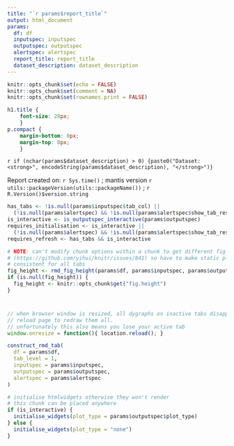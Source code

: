 ---
title: "`r params$report_title`"
output: html_document
params:
  df: df
  inputspec: inputspec
  outputspec: outputspec
  alertspec: alertspec
  report_title: report_title
  dataset_description: dataset_description
---

```{r mantis-setup, include=FALSE}
knitr::opts_chunk$set(echo = FALSE)
knitr::opts_chunk$set(comment = NA)
knitr::opts_chunk$set(rownames.print = FALSE)
```

```{css mantis-styles, echo=FALSE}
h1.title {
	font-size: 28px;
	}
p.compact {
	margin-bottom: 0px;
	margin-top: 0px;
	}
```

<p class="compact">
`r if (nchar(params$dataset_description) > 0) {paste0("Dataset: <strong>", encodeString(params$dataset_description), "</strong>")}`
</p>

<p class="compact">
Report created on: `r Sys.time()` ; mantis version `r utils::packageVersion(utils::packageName())` ; `r R.Version()$version.string`
</p>

```{r mantis-initialise}
has_tabs <- !is.null(params$inputspec$tab_col) ||
  (!is.null(params$alertspec) && !is.null(params$alertspec$show_tab_results))
is_interactive <- is_outputspec_interactive(params$outputspec)
requires_initialisation <- is_interactive ||
  (!is.null(params$alertspec) && !is.null(params$alertspec$show_tab_results))
requires_refresh <- has_tabs && is_interactive

# NOTE: can't modify chunk options within a chunk to get different fig heights
# (https://github.com/yihui/knitr/issues/841) so have to make static plots
# consistent for all tabs
fig_height <- rmd_fig_height(params$df, params$inputspec, params$outputspec)
if (is.null(fig_height)) {
  fig_height <- knitr::opts_chunk$get("fig.height")
}
```

#  {.tabset .tabset-pills}


```{js mantis-js, eval=requires_refresh}
// when browser window is resized, all dygraphs on inactive tabs disappear.
// reload page to redraw them all.
// unfortunately this also means you lose your active tab
window.onresize = function(){ location.reload(); }
```

```{r mantis-content, results='asis', fig.height=fig_height}
construct_rmd_tab(
  df = params$df,
  tab_level = 1,
  inputspec = params$inputspec,
  outputspec = params$outputspec,
  alertspec = params$alertspec
)

```

```{r mantis-init-widgets, eval=requires_initialisation}
# initialise htmlwidgets otherwise they won't render
# this chunk can be placed anywhere
if (is_interactive) {
  initialise_widgets(plot_type = params$outputspec$plot_type)
} else {
  initialise_widgets(plot_type = "none")
}
```
